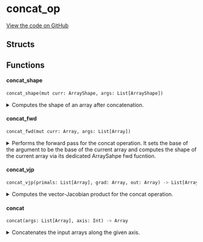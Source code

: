 # concat_op



[View the code on GitHub](https://github.com/endia-ai/Endia/tree/nightly/endia/functional/index_ops/concat_op.mojo)

## Structs

## Functions

#### **concat_shape**

```python
concat_shape(mut curr: ArrayShape, args: List[ArrayShape])
```

<details>
<summary>Computes the shape of an array after concatenation.</summary>

###### Args

- ``curr``: ``ArrayShape``
  The ArrayShape to store the result of the computation.

- ``args``: ``List[ArrayShape]``
  The ArrayShapes to concatenate, and the axis to concatenate along encoded in an ArrayShape.


</details>

#### **concat_fwd**

```python
concat_fwd(mut curr: Array, args: List[Array])
```

<details>
<summary>Performs the forward pass for the concat operation. It sets the base of the argument to be the base of the current array and computes the shape of the current array via its dedicated ArraySahpe fwd fucntion.</summary>

###### Args

- ``curr``: ``Array``
  The current array to store the result (modified in-place).

- ``args``: ``List[Array]``
  The arrays to concatenate.

**Note:**
The information of the shape computation is stored in the ArrayShape object of the curr array.


</details>

#### **concat_vjp**

```python
concat_vjp(primals: List[Array], grad: Array, out: Array) -> List[Array]
```

<details>
<summary>Computes the vector-Jacobian product for the concat operation.</summary>

###### Args

- ``primals``: ``List[Array]``
  A list containing the primal input arrays.

- ``grad``: ``Array``
  The gradient of the output with respect to some scalar function.

- ``out``: ``Array``
  The output of the forward pass.

###### Returns
- ``List[Array]`` - A list containing the gradients with respect to the input arrays.

**Note:**
The vector-Jacobian product for concat is computed by returning an empty list.


</details>

#### **concat**

```python
concat(args: List[Array], axis: Int) -> Array
```

<details>
<summary>Concatenates the input arrays along the given axis.</summary>

###### Args

- ``args``: ``List[Array]``
  The arrays to concatenate.

- ``axis``: ``Int``
  The axis along which to concatenate.

###### Returns
- ``Array`` - The concatenated array.


</details>

